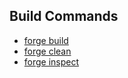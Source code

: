 ## Build Commands

- [forge build](/reference/forge/forge-build.mdx)
- [forge clean](/reference/forge/forge-clean.mdx)
- [forge inspect](/reference/forge/forge-inspect.mdx)
